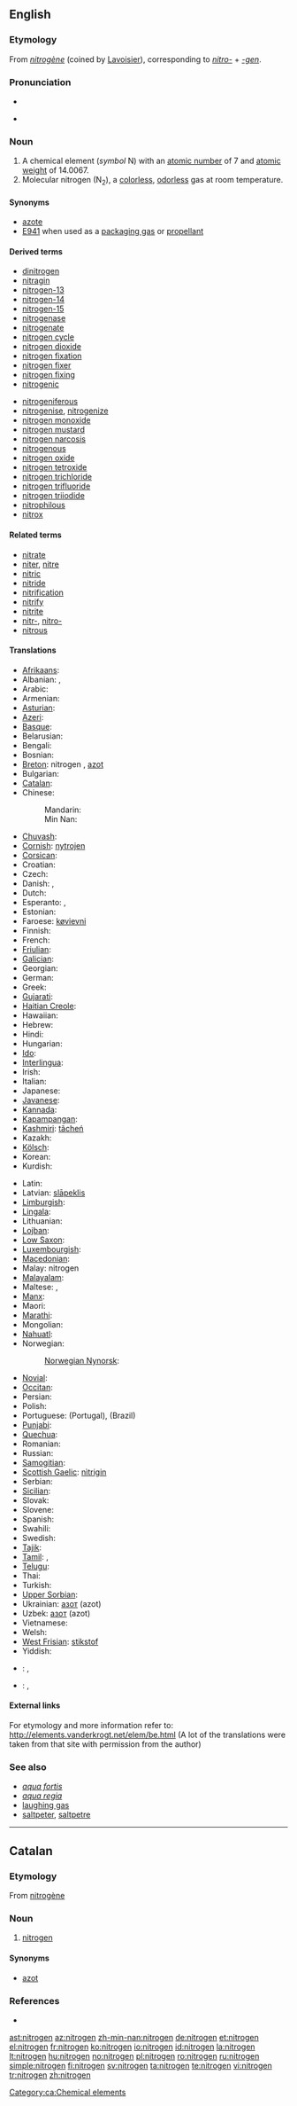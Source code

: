 ==English==
{{elements|N|carbon|C|oxygen|O}}

===Etymology===
From {{etyl|fr}} ''[[nitrogène]]'' (coined by [[w:Lavoisier|Lavoisier]]), corresponding to ''[[nitro-]]'' + ''[[-gen]]''.

===Pronunciation===
* {{IPA|/ˈnaɪtɹədʒən/}}

*{{hyphenation|ni|tro|gen}}

===Noun===
{{wikipedia}}
{{en-noun|-}}

# A chemical element (''symbol'' N) with an [[atomic number]] of 7 and [[atomic weight]] of 14.0067.
# Molecular nitrogen (N<sub>2</sub>), a [[colorless]], [[odorless]] gas at room temperature.

====Synonyms====
* [[azote]] {{obsolete}}
* [[E941]] when used as a [[packaging gas]] or [[propellant]]

====Derived terms====
{{top2}}
* [[dinitrogen]]
* [[nitragin]]
* [[nitrogen-13]]
* [[nitrogen-14]]
* [[nitrogen-15]]
* [[nitrogenase]]
* [[nitrogenate]]
* [[nitrogen cycle]]
* [[nitrogen dioxide]]
* [[nitrogen fixation]]
* [[nitrogen fixer]]
* [[nitrogen fixing]]
* [[nitrogenic]]
{{mid2}}
* [[nitrogeniferous]]
* [[nitrogenise]], [[nitrogenize]]
* [[nitrogen monoxide]]
* [[nitrogen mustard]]
* [[nitrogen narcosis]]
* [[nitrogenous]]
* [[nitrogen oxide]]
* [[nitrogen tetroxide]]
* [[nitrogen trichloride]]
* [[nitrogen trifluoride]]
* [[nitrogen triiodide]]
* [[nitrophilous]]
* [[nitrox]]
{{bottom}}

====Related terms====
* [[nitrate]]
* [[niter]], [[nitre]]
* [[nitric]]
* [[nitride]]
* [[nitrification]]
* [[nitrify]]
* [[nitrite]]
* [[nitr-]], [[nitro-]]
* [[nitrous]]

====Translations====
{{trans-top|chemical element}}
* [[Afrikaans]]: {{t-|af|stikstof}}
* Albanian: {{t+|sq|azot}}, {{t|sq|nitrogjenit}}
* Arabic: {{t-|ar|نيتروجين|m|tr=nítrujin|sc=Arab}}
* Armenian: {{t-|hy|ազոտ|tr=azot}}
* [[Asturian]]: {{t+|ast|nitróxenu}}
* [[Azeri]]: {{t+|az|azot}}
* [[Basque]]: {{t-|eu|nitrogenoa}}
* Belarusian: {{t-|be|азот|m|tr=azot|sc=Cyrl}}
* Bengali: {{t-|bn|নাইট্রোজেন}}
* Bosnian: {{t-|bs|dušik}}
* [[Breton]]: nitrogen {{m}}, [[azot]]
* Bulgarian: {{t-|bg|азот|m|tr=azót|sc=Cyrl}}
* [[Catalan]]: {{t-|ca|nitrogen|m}}
* Chinese:
*: Mandarin: {{t+|zh|氮|tr=dàn}}
*: Min Nan: {{t-|zh-min-nan|n}}
* [[Chuvash]]: {{tø|cv|азот|sc=Cyrl}}
* [[Cornish]]: [[nytrojen]]
* [[Corsican]]: {{t-|co|azotu}}
* Croatian: {{t-|hr|dušik}}
* Czech: {{t+|cs|dusík|m}}
* Danish: {{t-|da|nitrogen}}, {{t-|da|kvælstof}}
* Dutch: {{t+|nl|stikstof|f}}
* Esperanto: {{t-|eo|azoto}}, {{t-|eo|nitrogeno}}
* Estonian: {{t-|et|lämmastik}}
* Faroese: [[køvievni]]
* Finnish: {{t+|fi|typpi}}
* French: {{t+|fr|azote|m}}
* [[Friulian]]: {{tø|fur|azôt}}
* [[Galician]]: {{t+|gl|nitróxeno}}
* Georgian: {{t-|ka|აზოტი|tr=azoti}}
* German: {{t+|de|Stickstoff|m}}
* Greek: {{t+|el|άζωτο|n|tr=ázoto|sc=Grek}}
* [[Gujarati]]: {{t-|gu|નાઇટ્રોજન}}
* [[Haitian Creole]]: {{tø|ht|azòt}}
* Hawaiian: {{tø|haw|naikokene}}
* Hebrew: {{t+|he|חנקן|tr=khankan}}
* Hindi: {{t-|hi|नाइट्रोजन}}
* Hungarian: {{t+|hu|nitrogén}}
* [[Ido]]: {{t+|io|nitro}}
* [[Interlingua]]: {{t-|ia|nitrogeno}}
* Irish: {{t-|ga|nítrigin}}
* Italian: {{t+|it|azoto|m}}
* Japanese: {{t+|ja|窒素|tr=ちっそ, chisso}}
* [[Javanese]]: {{t-|jv|nitrogen}}
* [[Kannada]]: {{t-|kn|ಸಾರಜನಕ}}
* [[Kapampangan]]: {{tø|pam|nitrogen}}
* [[Kashmiri]]: [[tãcheń]]
* Kazakh: {{t-|kk|азот|tr=azot|sc=Cyrl}}
* [[Kölsch]]: {{tø|ksh|Stickstoff}}
* Korean: {{t+|ko|질소|tr=窒素,jilso}}
* Kurdish: {{t-|ku|nîtrojen}}
{{trans-mid}}
* Latin: {{t|la|nitrogenium}}
* Latvian: [[slāpeklis]]
* [[Limburgish]]: {{t-|li|stikstof}}
* [[Lingala]]: {{t-|ln|azoti}}
* Lithuanian: {{t+|lt|azotas}}
* [[Lojban]]: {{t-|jbo|trano}}
* [[Low Saxon]]: {{t-|nds|stickstoff}}
* [[Luxembourgish]]: {{t-|lb|Stéckstoff}}
* [[Macedonian]]: {{t-|mk|азот|tr=azót|sc=Cyrl}}
* Malay: nitrogen
* [[Malayalam]]: {{t-|ml|നൈട്രജന്‍}}
* Maltese: {{t+|mt|nitroġenu}}, {{t+|mt|ażotu}}
* [[Manx]]: {{t-|gv|neetragien}}
* Maori: {{t-|mi|hauota}}
* [[Marathi]]: {{t-|mr|नायट्रोजन}}
* Mongolian: {{t-|mn|азот|tr=azot|sc=Cyrl}}
* [[Nahuatl]]: {{t-|nah|ehēcatehuiltic}}
* Norwegian: {{t+|no|nitrogen}}
*: [[Norwegian Nynorsk]]: {{t-|nn|nitrogen}}
* [[Novial]]: {{tø|nov|nitrogene}}
* [[Occitan]]: {{t-|oc|azòt}}
* Persian: {{t-|fa|نیتروژن|sc=fa-Arab}}
* Polish: {{t+|pl|azot|m}}
* Portuguese: {{t+|pt|nitrogénio|m}} (Portugal), {{t|pt|nitrogênio|m}} (Brazil)
* [[Punjabi]]: {{t-|pa|ਨਾਈਟ੍ਰੋਜਨ}}
* [[Quechua]]: {{t-|qu|qullpachaq}}
* Romanian: {{t+|ro|azot|n}}
* Russian: {{t+|ru|азот|m|tr=azót|sc=Cyrl}}
* [[Samogitian]]: {{tø|bat-smg|azuots}}
* [[Scottish Gaelic]]: [[nìtrigin]]
* Serbian: {{t+|sr|азот|m|tr=azot|sc=Cyrl}}
* [[Sicilian]]: {{t+|scn|azzotu}}
* Slovak: {{t-|sk|dusík|m}}
* Slovene: {{t+|sl|dušik}}
* Spanish: {{t+|es|nitrógeno|m}}
* Swahili: {{t-|sw|nitrojeni}}
* Swedish: {{t+|sv|kväve}}
* [[Tajik]]: {{t-|tg|азот|sc=Cyrl}}
* [[Tamil]]: {{t-|ta|நைட்ரஜன்}}, {{t|ta|ருசரகம்|tr=rusaragam}}
* [[Telugu]]: {{t-|te|నత్రజని|tr=natrajani}}
* Thai: {{t-|th|ไนโตรเจน|tr=naitrōchēn|sc=Thai}}
* Turkish: {{t+|tr|azot}}
* [[Upper Sorbian]]: {{t-|hsb|dusyk}}
* Ukrainian: [[азот]] (azot) {{m}}
* Uzbek: [[азот]] (azot)
* Vietnamese: {{t-|vi|nitơ}}
* Welsh: {{t-|cy|nitrogen}}
* [[West Frisian]]: [[stikstof]]
* Yiddish: {{t-|yi|אזאט}}
{{trans-bottom}}

{{checktrans-top}}
* {{ttbc|Icelandic}}: {{t|is|köfnunarefni|m}}, {{t+|is|nitur}}
* {{ttbc|Indonesian}}: {{t+|id|zat lemas}}, {{t+|id|nitrogen}}
{{trans-bottom}}

====External links====
For etymology and more information refer to:
http://elements.vanderkrogt.net/elem/be.html
(A lot of the translations were taken from that site with permission from the author)

===See also===
* ''[[aqua fortis]]''
* ''[[aqua regia]]''
* [[laughing gas]]
* [[saltpeter]], [[saltpetre]]

----

==Catalan==

===Etymology===
From {{etyl|fr}} [[nitrogène]]

===Noun===
{{ca-noun-m-unc}}

# [[#English|nitrogen]]

====Synonyms====
* [[azot]] {{obsolete}}

===References===
* {{R:IEC4}}

[[Category:ca:Chemical elements]]

[[ast:nitrogen]]
[[az:nitrogen]]
[[zh-min-nan:nitrogen]]
[[de:nitrogen]]
[[et:nitrogen]]
[[el:nitrogen]]
[[fr:nitrogen]]
[[ko:nitrogen]]
[[io:nitrogen]]
[[id:nitrogen]]
[[la:nitrogen]]
[[lt:nitrogen]]
[[hu:nitrogen]]
[[no:nitrogen]]
[[pl:nitrogen]]
[[ro:nitrogen]]
[[ru:nitrogen]]
[[simple:nitrogen]]
[[fi:nitrogen]]
[[sv:nitrogen]]
[[ta:nitrogen]]
[[te:nitrogen]]
[[vi:nitrogen]]
[[tr:nitrogen]]
[[zh:nitrogen]]